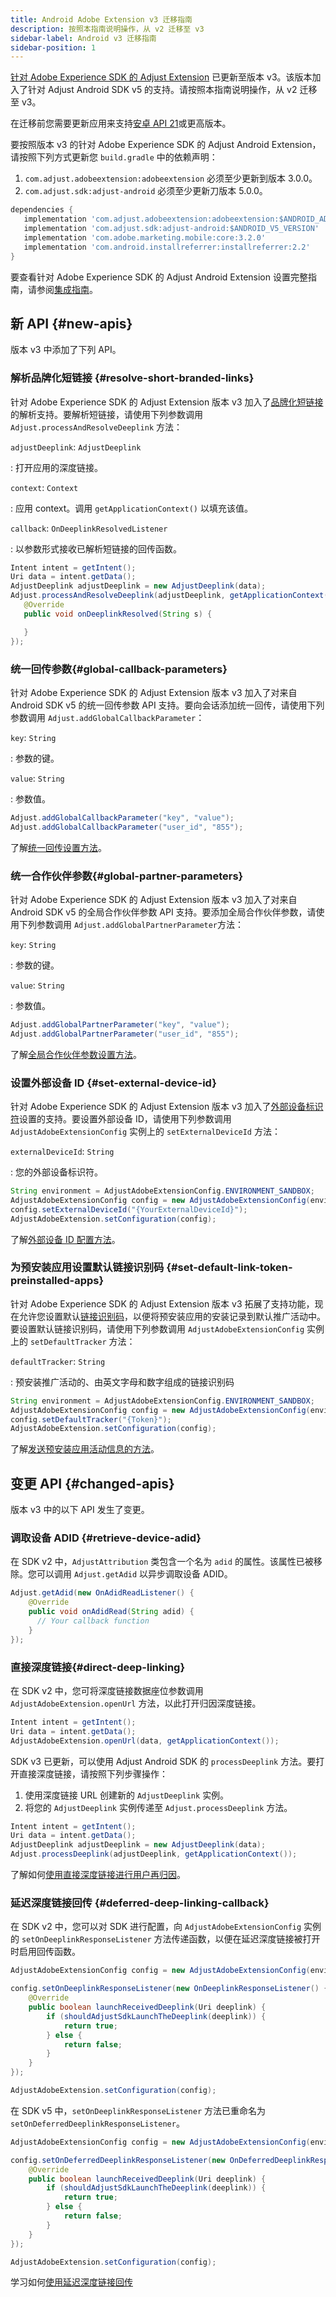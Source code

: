 ```yaml
---
title: Android Adobe Extension v3 迁移指南
description: 按照本指南说明操作，从 v2 迁移至 v3
sidebar-label: Android v3 迁移指南
sidebar-position: 1
---
```


[针对 Adobe Experience SDK 的 Adjust Extension](https://github.com/adjust/android_adobe_extension) 已更新至版本 v3。该版本加入了针对 Adjust Android SDK v5 的支持。请按照本指南说明操作，从 v2 迁移至 v3。

<Callout type="important">

在迁移前您需要更新应用来支持[安卓 API 21](https://developer.android.com/tools/releases/platforms#5.0)或更高版本。

</Callout>

要按照版本 v3 的针对 Adobe Experience SDK 的 Adjust Android Extension，请按照下列方式更新您 `build.gradle` 中的依赖声明：

1. `com.adjust.adobeextension:adobeextension` 必须至少更新到版本 3\.0\.0。
2. `com.adjust.sdk:adjust-android` 必须至少更新刀版本 5\.0\.0。

```groovy
dependencies {
   implementation 'com.adjust.adobeextension:adobeextension:$ANDROID_ADOBE_EXTENSION_V3_VERSION'
   implementation 'com.adjust.sdk:adjust-android:$ANDROID_V5_VERSION'
   implementation 'com.adobe.marketing.mobile:core:3.2.0'
   implementation 'com.android.installreferrer:installreferrer:2.2'
}
```

要查看针对 Adobe Experience SDK 的 Adjust Android Extension 设置完整指南，请参阅[集成指南](/zh/sdk/adobe-extension/android/integration)。

## 新 API \{\#new\-apis\}

<MinorVersion added="v3" size="large" />

版本 v3 中添加了下列 API。

### 解析品牌化短链接 {#resolve-short-branded-links}

针对 Adobe Experience SDK 的 Adjust Extension 版本 v3 加入了[品牌化短链接](https://help.adjust.com/zh/article/short-branded-links)的解析支持。要解析短链接，请使用下列参数调用 `Adjust.processAndResolveDeeplink` 方法：

<deflist>

`adjustDeeplink`: `AdjustDeeplink`

: 打开应用的深度链接。

`context`: `Context`

: 应用 context。调用 `getApplicationContext()` 以填充该值。

`callback`: `OnDeeplinkResolvedListener`

: 以参数形式接收已解析短链接的回传函数。

</DefList>

```java
Intent intent = getIntent();
Uri data = intent.getData();
AdjustDeeplink adjustDeeplink = new AdjustDeeplink(data);
Adjust.processAndResolveDeeplink(adjustDeeplink, getApplicationContext(), new OnDeeplinkResolvedListener() {
   @Override
   public void onDeeplinkResolved(String s) {

   }
});
```

### 统一回传参数{#global-callback-parameters}

针对 Adobe Experience SDK 的 Adjust Extension 版本 v3 加入了对来自 Android SDK v5 的统一回传参数 API 支持。要向会话添加统一回传，请使用下列参数调用 `Adjust.addGlobalCallbackParameter`：

<deflist>

`key`: `String`

: 参数的键。

`value`: `String`

: 参数值。

</DefList>

```java
Adjust.addGlobalCallbackParameter("key", "value");
Adjust.addGlobalCallbackParameter("user_id", "855");
```

了解[统一回传设置方法](/zh/sdk/adobe-extension/android/global-parameters#global-callback-parameters)。

### 统一合作伙伴参数{#global-partner-parameters}

针对 Adobe Experience SDK 的 Adjust Extension 版本 v3 加入了对来自 Android SDK v5 的全局合作伙伴参数 API 支持。要添加全局合作伙伴参数，请使用下列参数调用 `Adjust.addGlobalPartnerParameter`方法：

<deflist>

`key`: `String`

: 参数的键。

`value`: `String`

: 参数值。

</DefList>

```java
Adjust.addGlobalPartnerParameter("key", "value");
Adjust.addGlobalPartnerParameter("user_id", "855");
```

了解[全局合作伙伴参数设置方法](/zh/sdk/adobe-extension/android/global-parameters#global-partner-parameters)。

### 设置外部设备 ID {#set-external-device-id}

针对 Adobe Experience SDK 的 Adjust Extension 版本 v3 加入了[外部设备标识符](https://help.adjust.com/zh/article/external-device-identifiers)设置的支持。要设置外部设备 ID，请使用下列参数调用 `AdjustAdobeExtensionConfig` 实例上的 `setExternalDeviceId` 方法：

<deflist>

`externalDeviceId`: `String`

: 您的外部设备标识符。

</DefList>

```java
String environment = AdjustAdobeExtensionConfig.ENVIRONMENT_SANDBOX;
AdjustAdobeExtensionConfig config = new AdjustAdobeExtensionConfig(environment);
config.setExternalDeviceId("{YourExternalDeviceId}");
AdjustAdobeExtension.setConfiguration(config);
```

了解[外部设备 ID 配置方法](/zh/sdk/adobe-extension/android/external-device-id)。

### 为预安装应用设置默认链接识别码 {#set-default-link-token-preinstalled-apps}

针对 Adobe Experience SDK 的 Adjust Extension 版本 v3 拓展了支持功能，现在允许您设置默认[链接识别码](https://help.adjust.com/zh/article/links)，以便将预安装应用的安装记录到默认推广活动中。要设置默认链接识别码，请使用下列参数调用 `AdjustAdobeExtensionConfig` 实例上的 `setDefaultTracker` 方法：

<deflist>

`defaultTracker`: `String`

: 预安装推广活动的、由英文字母和数字组成的链接识别码

</DefList>

```java
String environment = AdjustAdobeExtensionConfig.ENVIRONMENT_SANDBOX;
AdjustAdobeExtensionConfig config = new AdjustAdobeExtensionConfig(environment);
config.setDefaultTracker("{Token}");
AdjustAdobeExtension.setConfiguration(config);
```

了解[发送预安装应用活动信息的方法](/zh/sdk/adobe-extension/android/preinstalled)。

## 变更 API \{\#changed\-apis\}

<MinorVersion changed="v3" size="large" />

版本 v3 中的以下 API 发生了变更。

### 调取设备 ADID {#retrieve-device-adid}

在 SDK v2 中，`AdjustAttribution` 类包含一个名为 `adid` 的属性。该属性已被移除。您可以调用 `Adjust.getAdid` 以异步调取设备 ADID。

```java
Adjust.getAdid(new OnAdidReadListener() {
    @Override
    public void onAdidRead(String adid) {
      // Your callback function
    }
});
```

### 直接深度链接{#direct-deep-linking}

在 SDK v2 中，您可将深度链接数据座位参数调用 `AdjustAdobeExtension.openUrl` 方法，以此打开归因深度链接。

```java
Intent intent = getIntent();
Uri data = intent.getData();
AdjustAdobeExtension.openUrl(data, getApplicationContext());
```

SDK v3 已更新，可以使用 Adjust Android SDK 的 `processDeeplink` 方法。要打开直接深度链接，请按照下列步骤操作：

1. 使用深度链接 URL 创建新的 `AdjustDeeplink` 实例。
2. 将您的 `AdjustDeeplink` 实例传递至 `Adjust.processDeeplink` 方法。

```java
Intent intent = getIntent();
Uri data = intent.getData();
AdjustDeeplink adjustDeeplink = new AdjustDeeplink(data);
Adjust.processDeeplink(adjustDeeplink, getApplicationContext());
```

了解如何[使用直接深度链接进行用户再归因](/zh/sdk/adobe-extension/android/deep-linking#reattribute-users-with-direct-deep-links)。

### 延迟深度链接回传 {#deferred-deep-linking-callback}

在 SDK v2 中，您可以对 SDK 进行配置，向 `AdjustAdobeExtensionConfig` 实例的 `setOnDeeplinkResponseListener` 方法传递函数，以便在延迟深度链接被打开时启用回传函数。

```java
AdjustAdobeExtensionConfig config = new AdjustAdobeExtensionConfig(environment);

config.setOnDeeplinkResponseListener(new OnDeeplinkResponseListener() {
    @Override
    public boolean launchReceivedDeeplink(Uri deeplink) {
        if (shouldAdjustSdkLaunchTheDeeplink(deeplink)) {
            return true;
        } else {
            return false;
        }
    }
});

AdjustAdobeExtension.setConfiguration(config);
```

在 SDK v5 中，`setOnDeeplinkResponseListener` 方法已重命名为 `setOnDeferredDeeplinkResponseListener`。

```java
AdjustAdobeExtensionConfig config = new AdjustAdobeExtensionConfig(environment);

config.setOnDeferredDeeplinkResponseListener(new OnDeferredDeeplinkResponseListener() {
    @Override
    public boolean launchReceivedDeeplink(Uri deeplink) {
        if (shouldAdjustSdkLaunchTheDeeplink(deeplink)) {
            return true;
        } else {
            return false;
        }
    }
});

AdjustAdobeExtension.setConfiguration(config);
```

学习如何[使用延迟深度链接回传](/zh/sdk/adobe-extension/android/deep-linking#deferred-deep-link-callbacks)

